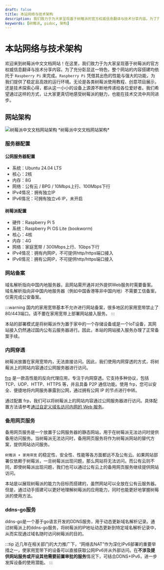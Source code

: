 ```yaml
---
draft: false
title: 本站网络与技术架构
description: 我们致力于为大家呈现基于树莓派的官方权威信息翻译与技术分享内容。为了充分彰显这一特色，整个网站的内容搭建均依托于 Raspberry Pi 来完成。Raspberry Pi 凭借其出色的性能与强大的功能，为我们提供了稳定且高效的运行环境。无论是各类树莓派使用教程、创意项目展示，还是技术探索心得，都从这一小小的设备上源源不断地传递给各位爱好者。我们希望通过这样的方式，让大家更真切地感受树莓派的魅力，也能在技术交流中共同进步。
keywords: [树莓派, pidoc, 架构]
---
```


# 本站网络与技术架构

欢迎来到树莓派中文文档网站！在这里，我们致力于为大家呈现基于树莓派的官方权威信息翻译与技术分享内容。为了充分彰显这一特色，整个网站的内容搭建均依托于 `Raspberry Pi` 来完成。`Raspberry Pi` 凭借其出色的性能与强大的功能，为我们提供了稳定且高效的运行环境。无论是各类树莓派使用教程、创意项目展示，还是技术探索心得，都从这一小小的设备上源源不断地传递给各位爱好者。我们希望通过这样的方式，让大家更真切地感受树莓派的魅力，也能在技术交流中共同进步。

## 网站架构
<img src="/img/pidoc/arch.png" alt="树莓派中文文档网站架构" />
*树莓派中文文档网站架构*

### 服务器配置

#### 公网服务器配置

- 系统：Ubuntu 24.04 LTS
- 核心：2核
- 内存：8G
- 网络：公有云 / BPG / 10Mbps上行、100Mbps下行
- IPv4情况：拥有独立IP
- IPv6情况：可拥有独立v6 IP，未开启

#### 树莓派配置
- 硬件：Raspberry Pi 5
- 系统：Raspberry Pi OS Lite (bookworm)
- 核心：4核
- 内存：4G
- 网络：家庭宽带 / 300Mbps上行、1Gbps下行
- IPv4情况：拥有内网IP，不可提供http/https端口接入
- IPv6情况：拥有公网IP，不可提供http/https端口接入

### 网站备案

域名解析指向中国内地服务器，且网站需开通并对外提供Web服务时需要备案。域名解析指向非中国内地服务器（例如中国香港等非中国内地）不需要工信备案，仅需完成公安备案。

:::warning
国内的家用宽带基本不允许进行网站备案，很多地区的家用宽带禁止了80/443端口。请不要在家用宽带上部署网站接入服务。
:::

本站的部署模式是将树莓派作为置于家中的一个存储设备或是一个IoT设备，其网站接入仍然通过国内公有云服务器进行。因此，本站的网站接入服务办理了正常备案手续。

### 内网穿透
树莓派放置在家用宽带内，无法直接访问。因此，我们使用内网穿透的方式，将树莓派上的网站内容通过公网服务器进行访问。

[frp](https://gofrp.org/zh-cn/) 是一款高性能的反向代理应用，专注于内网穿透。它支持多种协议，包括 TCP、UDP、HTTP、HTTPS 等，并且具备 P2P 通信功能。使用 frp，您可以安全、便捷地将内网服务暴露到公网，通过拥有公网 IP 的节点进行中转。

通过配置 frp，我们可以将树莓派上的网站内容通过公网服务器进行访问。具体配置方法请参考[通过自定义域名访问内网的 Web 服务](https://gofrp.org/zh-cn/docs/examples/vhost-http/)。

### 备用网页服务
备用网页服务是一个放置于公网服务器的静态网站，用于在树莓派无法访问时提供备用访问服务。当树莓派无法访问时，备用网页服务将作为树莓派网站的替代方案，提供网站访问服务。

`树莓派 + 家用带宽` 的稳定性、安全性、性能等各方面都远不及公有云。如果网站部署仅依赖于树莓派，一旦树莓派出现问题，那么网站将无法访问。而公有云则不同，即使树莓派出现问题，我们也可以通过公有云上的备用网页服务继续提供网站访问。

本站是以展现树莓派的能力为目标而搭建的，虽然网站可以全放在公有云服务器。但是，通过动手搭建可以更好地理解树莓派的应用能力，同时也能更好地掌握树莓派的使用方法。

### ddns-go服务
ddns-go是一个基于go语言开发的DDNS服务，用于动态更新域名解析记录。通过树莓派上的ddns-go服务，将树莓派的IP地址动态更新到特定域名解析记录中，从而实现通过域名随时访问树莓派的目的。

:::tip
近几年在相关部门的大力推广下，“网络去NAT”作为深化IPv6部署的重要举措之一，使家用宽带下的设备可以直接获取公网IPv6并从外部访问。在**不涉及提供网站服务或开设其他需要前置审批的服务**情况下，可结合DDNS+IPv6，进一步发挥设备的使用潜能。
:::

<Normal />